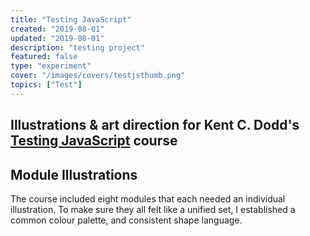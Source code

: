 ```yaml
---
title: "Testing JavaScript"
created: "2019-08-01"
updated: "2019-08-01"
description: "testing project"
featured: false
type: "experiment"
cover: "/images/covers/testjsthumb.png"
topics: ["Test"]
---
```


## Illustrations & art direction for Kent C. Dodd's [Testing JavaScript](https://testingjavascript.com/) course


## Module Illustrations

The course included eight modules that each needed an individual illustration. To make sure they all felt like a unified set, I established a common colour palette, and consistent shape language.



